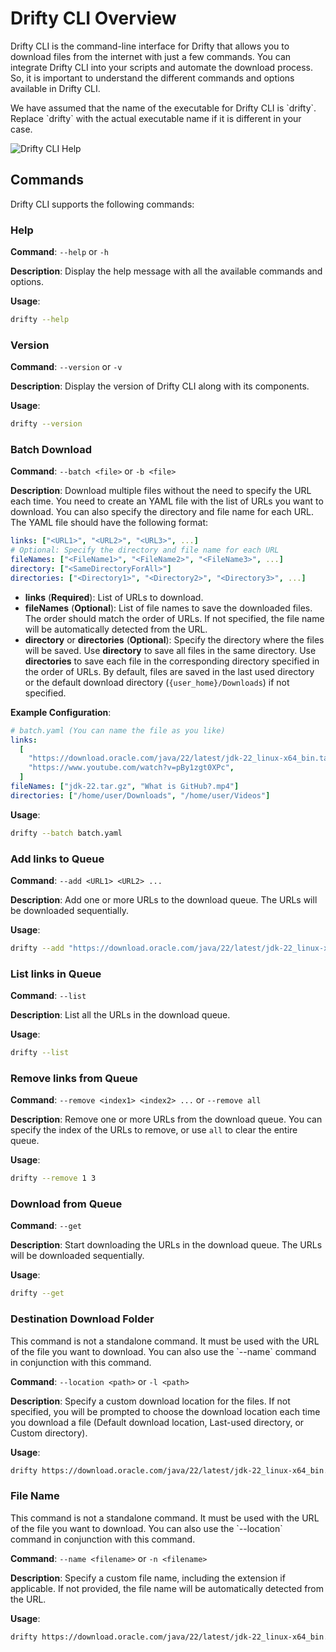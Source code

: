 
# Drifty CLI Overview

Drifty CLI is the command-line interface for Drifty that allows you to download files from the internet with just a few commands. You can integrate Drifty CLI into your scripts and automate the download process. So, it is important to understand the different commands and options available in Drifty CLI.

<Callout type="info">
  We have assumed that the name of the executable for Drifty CLI is `drifty`.
  Replace `drifty` with the actual executable name if it is different in your
  case.
</Callout>

![Drifty CLI Help](https://github.com/user-attachments/assets/b695f3b4-c695-4dfe-a431-9742671488f9)

## Commands

Drifty CLI supports the following commands:

### Help

**Command**: `--help` or `-h`

**Description**: Display the help message with all the available commands and options.

**Usage**:

```bash
drifty --help
```

### Version

**Command**: `--version` or `-v`

**Description**: Display the version of Drifty CLI along with its components.

**Usage**:

```bash
drifty --version
```

### Batch Download

**Command**: `--batch <file>` or `-b <file>`

**Description**: Download multiple files without the need to specify the URL each time. You need to create an YAML file with the list of URLs you want to download. You can also specify the directory and file name for each URL. The YAML file should have the following format:

```yaml
links: ["<URL1>", "<URL2>", "<URL3>", ...]
# Optional: Specify the directory and file name for each URL
fileNames: ["<FileName1>", "<FileName2>", "<FileName3>", ...]
directory: ["<SameDirectoryForAll>"]
directories: ["<Directory1>", "<Directory2>", "<Directory3>", ...]
```

- **links** (**Required**): List of URLs to download.
- **fileNames** (**Optional**): List of file names to save the downloaded files. The order should match the order of URLs. If not specified, the file name will be automatically detected from the URL.
- **directory** or **directories** (**Optional**): Specify the directory where the files will be saved. Use **directory** to save all files in the same directory. Use **directories** to save each file in the corresponding directory specified in the order of URLs. By default, files are saved in the last used directory or the default download directory (`{user_home}/Downloads`) if not specified.

**Example Configuration**:

```yaml
# batch.yaml (You can name the file as you like)
links:
  [
    "https://download.oracle.com/java/22/latest/jdk-22_linux-x64_bin.tar.gz",
    "https://www.youtube.com/watch?v=pBy1zgt0XPc",
  ]
fileNames: ["jdk-22.tar.gz", "What is GitHub?.mp4"]
directories: ["/home/user/Downloads", "/home/user/Videos"]
```

**Usage**:

```bash
drifty --batch batch.yaml
```

### Add links to Queue

**Command**: `--add <URL1> <URL2> ...`

**Description**: Add one or more URLs to the download queue. The URLs will be downloaded sequentially.

**Usage**:

```bash
drifty --add "https://download.oracle.com/java/22/latest/jdk-22_linux-x64_bin.tar.gz" "https://www.youtube.com/watch?v=pBy1zgt0XPc"
```

### List links in Queue

**Command**: `--list`

**Description**: List all the URLs in the download queue.

**Usage**:

```bash
drifty --list
```

### Remove links from Queue

**Command**: `--remove <index1> <index2> ...` or `--remove all`

**Description**: Remove one or more URLs from the download queue. You can specify the index of the URLs to remove, or use `all` to clear the entire queue.

**Usage**:

```bash
drifty --remove 1 3
```

### Download from Queue

**Command**: `--get`

**Description**: Start downloading the URLs in the download queue. The URLs will be downloaded sequentially.

**Usage**:

```bash
drifty --get
```

### Destination Download Folder

<Callout type="info">
  This command is not a standalone command. It must be used with the URL of the
  file you want to download. You can also use the `--name` command in
  conjunction with this command.
</Callout>

**Command**: `--location <path>` or `-l <path>`

**Description**: Specify a custom download location for the files. If not specified, you will be prompted to choose the download location each time you download a file (Default download location, Last-used directory, or Custom directory).

**Usage**:

```bash
drifty https://download.oracle.com/java/22/latest/jdk-22_linux-x64_bin.tar.gz --location /home/user/Downloads
```

### File Name

<Callout type="info">
  This command is not a standalone command. It must be used with the URL of the
  file you want to download. You can also use the `--location` command in
  conjunction with this command.
</Callout>

**Command**: `--name <filename>` or `-n <filename>`

**Description**: Specify a custom file name, including the extension if applicable. If not provided, the file name will be automatically detected from the URL.

**Usage**:

```bash
drifty https://download.oracle.com/java/22/latest/jdk-22_linux-x64_bin.tar.gz --name jdk-22.tar.gz
```
